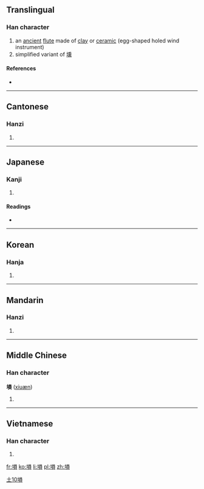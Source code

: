 {{also|埙|壎}}
==Translingual==

===Han character===
{{Han char|rn=32|rad=土|as=10|sn=13|four=4618<sub>6</sub>|canj=土口月金 (GRBC)}}

# an [[ancient]] [[flute]] made of [[clay]] or [[ceramic]] (egg-shaped holed wind instrument)
# simplified variant of [[壎]]

====References====
* {{Han ref|kx=0236.210|dkj=05360|dj=0474.120|hdz=10472.020|uh=5864|ud=22628|bh=DCE4|bd=56548}}

----

==Cantonese==

===Hanzi===
{{yue-hanzi|jyut=|y=hyun1|sim=埙}}

# {{defn|lang=yue|sort=土10}}

----

==Japanese==

===Kanji===
{{ja-kanji|grade=|rs=土10}}

# {{alternative form of|壎|lang=ja}}

====Readings====
* {{ja-readings|on=[[けん]] (ken, from kwen), [[こん]] (kon)|kun=[[つちぶえ]] (tsuchibue)}}

----

==Korean==

===Hanja===
{{ko-hanja|hangeul=[[훈]]|rv=hun|mr=hun}}

# {{defn|lang=ko|sort=土10}}

----

==Mandarin==

===Hanzi===
{{cmn-hanzi|sim=埙|pin=[[xūn]] ([[xun1]])|wg=hsün<sup>1</sup>}}

# {{defn|lang=cmn|sort=土10}}

[[Category:cmn:Musical instruments in traditional script|土10塤]]

----

==Middle Chinese==

===Han character===
'''塤''' ([[xiuæn]])

# {{defn|lang=zhx-mid|sort=土10}}

----

==Vietnamese==

===Han character===
{{vi-hantu|[[ven]]|rs=土10}}

# {{defn|lang=vi|sort=土10}}

[[fr:塤]]
[[ko:塤]]
[[li:塤]]
[[pl:塤]]
[[zh:塤]]